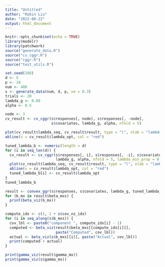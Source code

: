 ```yaml
---
title: "Untitled"
author: "Robin Liu"
date: "2022-08-22"
output: html_document
---
```


```r
knitr::opts_chunk$set(echo = TRUE)
library(modelr)
library(patchwork)
source("generate_data.R")
source("cv_cggr.R")
source("cggr.R")
source("test_utils.R")
```

```r
set.seed(100)
d <- 5
p <- 10
num <- 400
s <- generate_data(num, d, p, ve = 0.3)
trials <- 20
lambda_g <- 0.08
alpha <- 0.5
```

```r
node <- 3
cv_result <- cv_cggr(s$responses[, node], s$responses[, -node],
                     s$covariates, lambda_g, alpha, nfold = 5)
```

```r
plot(cv_result$lambda_seq, cv_result$result, type = "l", xlab = "lambda")
abline(v = cv_result$lambda_opt, col = "red")
```

```r
tuned_lambda_b <- numeric(length = d)
for (i in seq_len(d)) {
  cv_result <- cv_cggr(s$responses[, i], s$responses[, -i], s$covariates,
                       lambda_g, alpha, nfold = 5, lambda_min_prop = 0.01)
  plot(cv_result$lambda_seq, cv_result$result, type = "l", xlab = "lambda")
  abline(v = cv_result$lambda_opt, col = "red")
  tuned_lambda_b[i] <- cv_result$lambda_opt
}
tuned_lambda_b
```


```r
result <- convex_ggr(s$responses, s$covariates, lambda_g, tuned_lambda_b, alpha)
for (b_mx in result$beta_mxs) {
  print(beta_viz(b_mx))
}
```

```r
compute_idx <- c(1, 1 + s$cov_nz_idx)
for (i in seq_along(s$b_mxs)) {
  cov_lbl <- paste0("component ", compute_idx[i] - 1)
  computed <- beta_viz(result$beta_mxs[[compute_idx[i]]],
                       paste("Computed", cov_lbl))
  actual <- beta_viz(s$b_mxs[[i]], paste("Actual", cov_lbl))
  print(computed + actual)
}
```


```r
print(gamma_viz(result$gamma_mx))
print(gamma_viz(s$gamma_mx))
```
